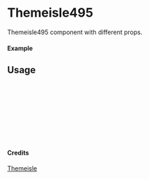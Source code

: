 
<Meta of={Themeisle495} title="Themeisle/Themeisle495" />

# Themeisle495

Themeisle495 component with different props.

#### Example

<Canvas of={Themeisle495.Primary} />

## Usage

```ts
import { Themeisle495 } from "yadl-ui";

const Example = () => {
  return (
      <Themeisle495 />
  );
};

export default Example;
```

#### Credits
[Themeisle](https://themeisle.com/illustrations)
